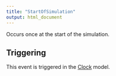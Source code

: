 ```yaml
---
title: "StartOfSimulation"
output: html_document
---
```



Occurs once at the start of the simulation.

## Triggering

This event is triggered in the [Clock](/docs/Models/Clock.qmd) model.
